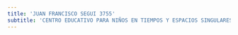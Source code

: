 ```yaml
---
title: 'JUAN FRANCISCO SEGUI 3755'
subtitle: 'CENTRO EDUCATIVO PARA NIÑOS EN TIEMPOS Y ESPACIOS SINGULARES N° 02'
---
```


#
